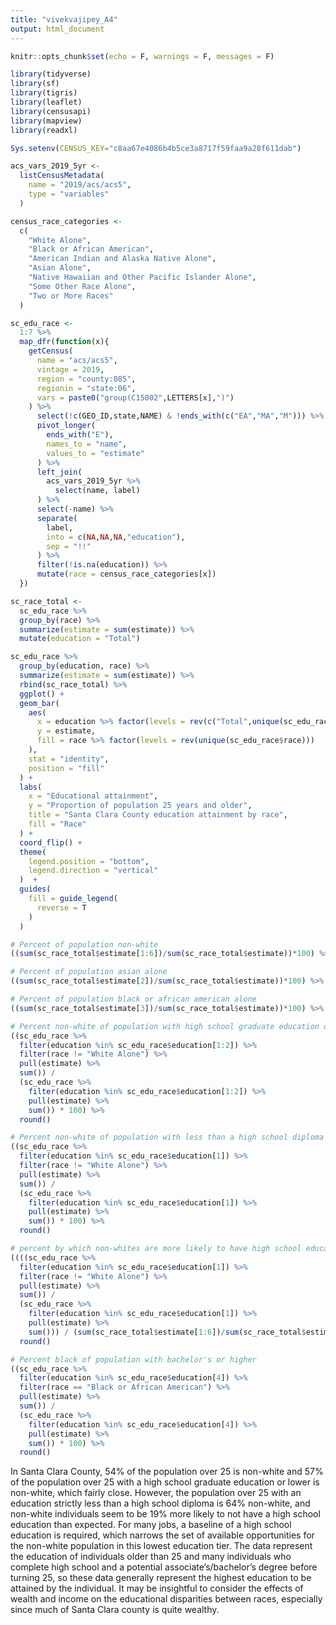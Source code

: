 ```yaml
---
title: "vivekvajipey_A4"
output: html_document
---
```


```r
knitr::opts_chunk$set(echo = F, warnings = F, messages = F)

library(tidyverse)
library(sf)
library(tigris)
library(leaflet)
library(censusapi)
library(mapview)
library(readxl)

Sys.setenv(CENSUS_KEY="c8aa67e4086b4b5ce3a8717f59faa9a28f611dab")

acs_vars_2019_5yr <-
  listCensusMetadata(
    name = "2019/acs/acs5",
    type = "variables"
  )
```

```r
census_race_categories <- 
  c(
    "White Alone",
    "Black or African American",
    "American Indian and Alaska Native Alone",
    "Asian Alone",
    "Native Hawaiian and Other Pacific Islander Alone",
    "Some Other Race Alone",
    "Two or More Races"
  )

sc_edu_race <-
  1:7 %>% 
  map_dfr(function(x){
    getCensus(
      name = "acs/acs5",
      vintage = 2019,
      region = "county:085",
      regionin = "state:06",
      vars = paste0("group(C15002",LETTERS[x],")")
    ) %>%
      select(!c(GEO_ID,state,NAME) & !ends_with(c("EA","MA","M"))) %>%
      pivot_longer(
        ends_with("E"),
        names_to = "name",
        values_to = "estimate"
      ) %>%
      left_join(
        acs_vars_2019_5yr %>% 
          select(name, label)
      ) %>% 
      select(-name) %>% 
      separate(
        label,
        into = c(NA,NA,NA,"education"),
        sep = "!!"
      ) %>% 
      filter(!is.na(education)) %>% 
      mutate(race = census_race_categories[x])
  })
```

```r
sc_race_total <-
  sc_edu_race %>% 
  group_by(race) %>% 
  summarize(estimate = sum(estimate)) %>% 
  mutate(education = "Total")

sc_edu_race %>% 
  group_by(education, race) %>% 
  summarize(estimate = sum(estimate)) %>% 
  rbind(sc_race_total) %>% 
  ggplot() +
  geom_bar(
    aes(
      x = education %>% factor(levels = rev(c("Total",unique(sc_edu_race$education)))),
      y = estimate,
      fill = race %>% factor(levels = rev(unique(sc_edu_race$race)))
    ),
    stat = "identity",
    position = "fill"
  ) +
  labs(
    x = "Educational attainment",
    y = "Proportion of population 25 years and older",
    title = "Santa Clara County education attainment by race",
    fill = "Race"
  ) +
  coord_flip() +
  theme(
    legend.position = "bottom",
    legend.direction = "vertical"
  )  +
  guides(
    fill = guide_legend(
      reverse = T
    )
  )
```
```r
# Percent of population non-white
((sum(sc_race_total$estimate[1:6])/sum(sc_race_total$estimate))*100) %>% round()
```
```r
# Percent of population asian alone
((sum(sc_race_total$estimate[2])/sum(sc_race_total$estimate))*100) %>% round()
```
```r
# Percent of population black or african american alone
((sum(sc_race_total$estimate[3])/sum(sc_race_total$estimate))*100) %>% round()
```

```r
# Percent non-white of population with high school graduate education or less
((sc_edu_race %>% 
  filter(education %in% sc_edu_race$education[1:2]) %>% 
  filter(race != "White Alone") %>% 
  pull(estimate) %>% 
  sum()) /
  (sc_edu_race %>% 
    filter(education %in% sc_edu_race$education[1:2]) %>% 
    pull(estimate) %>% 
    sum()) * 100) %>% 
  round()
```

```r
# Percent non-white of population with less than a high school diploma
((sc_edu_race %>% 
  filter(education %in% sc_edu_race$education[1]) %>% 
  filter(race != "White Alone") %>% 
  pull(estimate) %>% 
  sum()) /
  (sc_edu_race %>% 
    filter(education %in% sc_edu_race$education[1]) %>% 
    pull(estimate) %>% 
    sum()) * 100) %>% 
  round()
```

```r
# percent by which non-whites are more likely to have high school education or less
((((sc_edu_race %>% 
  filter(education %in% sc_edu_race$education[1]) %>% 
  filter(race != "White Alone") %>% 
  pull(estimate) %>% 
  sum()) /
  (sc_edu_race %>% 
    filter(education %in% sc_edu_race$education[1]) %>% 
    pull(estimate) %>% 
    sum())) / (sum(sc_race_total$estimate[1:6])/sum(sc_race_total$estimate)) - 1) * 100) %>% 
  round()
```

```r
# Percent black of population with bachelor's or higher
((sc_edu_race %>% 
  filter(education %in% sc_edu_race$education[4]) %>% 
  filter(race == "Black or African American") %>% 
  pull(estimate) %>% 
  sum()) /
  (sc_edu_race %>% 
    filter(education %in% sc_edu_race$education[4]) %>% 
    pull(estimate) %>% 
    sum()) * 100) %>% 
  round()
```

In Santa Clara County, 54% of the population over 25 is non-white and 57% of the population over 25 with a high school graduate education or lower is non-white, which fairly close. However, the population over 25 with an education strictly less than a high school diploma is 64% non-white, and non-white individuals seem to be 19% more likely to not have a high school education than expected. For many jobs, a baseline of a high school education is required, which narrows the set of available opportunities for the non-white population in this lowest education tier. The data represent the education of individuals older than 25 and many individuals who complete high school and a potential associate's/bachelor's degree before turning 25, so these data generally represent the highest education to be attained by the individual. It may be insightful to consider the effects of wealth and income on the educational disparities between races, especially since much of Santa Clara county is quite wealthy.
